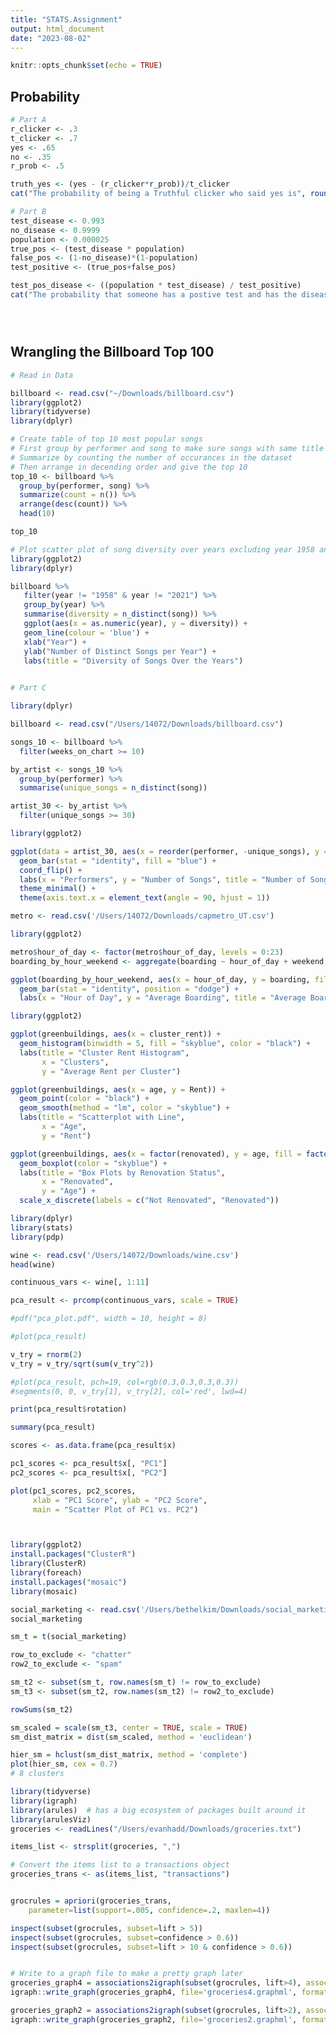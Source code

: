 ```yaml
---
title: "STATS.Assignment"
output: html_document
date: "2023-08-02"
---
```


```r
knitr::opts_chunk$set(echo = TRUE)
```

## Probability
```r

# Part A
r_clicker <- .3
t_clicker <- .7
yes <- .65
no <- .35
r_prob <- .5

truth_yes <- (yes - (r_clicker*r_prob))/t_clicker
cat("The probability of being a Truthful clicker who said yes is", round(truth_yes,2), " ")

# Part B
test_disease <- 0.993
no_disease <- 0.9999
population <- 0.000025
true_pos <- (test_disease * population)
false_pos <- (1-no_disease)*(1-population)
test_positive <- (true_pos+false_pos)

test_pos_disease <- ((population * test_disease) / test_positive)
cat("The probability that someone has a postive test and has the disease is", test_pos_disease)





```



## Wrangling the Billboard Top 100

```r
# Read in Data

billboard <- read.csv("~/Downloads/billboard.csv")
library(ggplot2)
library(tidyverse)
library(dplyr)

# Create table of top 10 most popular songs
# First group by performer and song to make sure songs with same title aren't counted together
# Summarize by counting the number of occurances in the dataset
# Then arrange in decending order and give the top 10
top_10 <- billboard %>% 
  group_by(performer, song) %>% 
  summarize(count = n()) %>% 
  arrange(desc(count)) %>% 
  head(10)

top_10


```


```r
# Plot scatter plot of song diversity over years excluding year 1958 and 2021
library(ggplot2)
library(dplyr)

billboard %>%
   filter(year != "1958" & year != "2021") %>%
   group_by(year) %>%
   summarise(diversity = n_distinct(song)) %>%
   ggplot(aes(x = as.numeric(year), y = diversity)) +
   geom_line(colour = 'blue') +
   xlab("Year") +
   ylab("Number of Distinct Songs per Year") +
   labs(title = "Diversity of Songs Over the Years")
  
```

```r
# Part C

library(dplyr)

billboard <- read.csv("/Users/14072/Downloads/billboard.csv")

songs_10 <- billboard %>%
  filter(weeks_on_chart >= 10)

by_artist <- songs_10 %>%
  group_by(performer) %>%
  summarise(unique_songs = n_distinct(song))

artist_30 <- by_artist %>%
  filter(unique_songs >= 30)

library(ggplot2)

ggplot(data = artist_30, aes(x = reorder(performer, -unique_songs), y = unique_songs)) +
  geom_bar(stat = "identity", fill = "blue") +
  coord_flip() +
  labs(x = "Performers", y = "Number of Songs", title = "Number of Songs by Performer") +
  theme_minimal() +
  theme(axis.text.x = element_text(angle = 90, hjust = 1))
```



```r
metro <- read.csv('/Users/14072/Downloads/capmetro_UT.csv')

library(ggplot2)

metro$hour_of_day <- factor(metro$hour_of_day, levels = 0:23)
boarding_by_hour_weekend <- aggregate(boarding ~ hour_of_day + weekend, data = metro, mean)

ggplot(boarding_by_hour_weekend, aes(x = hour_of_day, y = boarding, fill = weekend)) +
  geom_bar(stat = "identity", position = "dodge") +
  labs(x = "Hour of Day", y = "Average Boarding", title = "Average Boarding by Hour of Day and Weekday/Weekend")
```

```r
library(ggplot2)

ggplot(greenbuildings, aes(x = cluster_rent)) +
  geom_histogram(binwidth = 5, fill = "skyblue", color = "black") +
  labs(title = "Cluster Rent Histogram",
       x = "Clusters",
       y = "Average Rent per Cluster")

ggplot(greenbuildings, aes(x = age, y = Rent)) +
  geom_point(color = "black") +
  geom_smooth(method = "lm", color = "skyblue") +
  labs(title = "Scatterplot with Line",
       x = "Age",
       y = "Rent")

ggplot(greenbuildings, aes(x = factor(renovated), y = age, fill = factor(renovated))) +
  geom_boxplot(color = "skyblue") +
  labs(title = "Box Plots by Renovation Status",
       x = "Renovated",
       y = "Age") +
  scale_x_discrete(labels = c("Not Renovated", "Renovated"))
```


```r
library(dplyr)
library(stats)
library(pdp)

wine <- read.csv('/Users/14072/Downloads/wine.csv')
head(wine)

continuous_vars <- wine[, 1:11]

pca_result <- prcomp(continuous_vars, scale = TRUE)

#pdf("pca_plot.pdf", width = 10, height = 8)

#plot(pca_result)

v_try = rnorm(2)
v_try = v_try/sqrt(sum(v_try^2))

#plot(pca_result, pch=19, col=rgb(0.3,0.3,0.3,0.3))
#segments(0, 0, v_try[1], v_try[2], col='red', lwd=4)

print(pca_result$rotation)

summary(pca_result)

scores <- as.data.frame(pca_result$x)

pc1_scores <- pca_result$x[, "PC1"]
pc2_scores <- pca_result$x[, "PC2"]

plot(pc1_scores, pc2_scores, 
     xlab = "PC1 Score", ylab = "PC2 Score", 
     main = "Scatter Plot of PC1 vs. PC2")
```

```r
```

```r
```

```r
library(ggplot2)
install.packages("ClusterR")
library(ClusterR)
library(foreach)
install.packages("mosaic")
library(mosaic)

social_marketing <- read.csv('/Users/bethelkim/Downloads/social_marketing.csv', row.names = 1)
social_marketing

sm_t = t(social_marketing)

row_to_exclude <- "chatter"
row2_to_exclude <- "spam"

sm_t2 <- subset(sm_t, row.names(sm_t) != row_to_exclude)
sm_t3 <- subset(sm_t2, row.names(sm_t2) != row2_to_exclude)

rowSums(sm_t2)

sm_scaled = scale(sm_t3, center = TRUE, scale = TRUE)
sm_dist_matrix = dist(sm_scaled, method = 'euclidean')

hier_sm = hclust(sm_dist_matrix, method = 'complete')
plot(hier_sm, cex = 0.7)
# 8 clusters 
```

```r
library(tidyverse)
library(igraph)
library(arules)  # has a big ecosystem of packages built around it
library(arulesViz)
groceries <- readLines("/Users/evanhadd/Downloads/groceries.txt")

items_list <- strsplit(groceries, ",")

# Convert the items list to a transactions object
groceries_trans <- as(items_list, "transactions")


grocrules = apriori(groceries_trans, 
	parameter=list(support=.005, confidence=.2, maxlen=4))

inspect(subset(grocrules, subset=lift > 5))
inspect(subset(grocrules, subset=confidence > 0.6))
inspect(subset(grocrules, subset=lift > 10 & confidence > 0.6))


# Write to a graph file to make a pretty graph later
groceries_graph4 = associations2igraph(subset(grocrules, lift>4), associationsAsNodes = FALSE)
igraph::write_graph(groceries_graph4, file='groceries4.graphml', format = "graphml")

groceries_graph2 = associations2igraph(subset(grocrules, lift>2), associationsAsNodes = FALSE)
igraph::write_graph(groceries_graph2, file='groceries2.graphml', format = "graphml")
```


